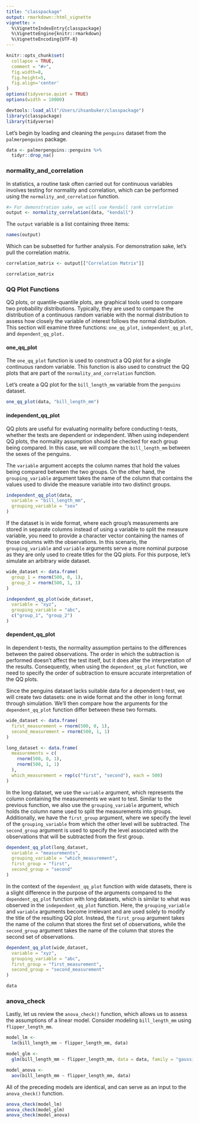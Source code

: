 ```yaml
---
title: "classpackage"
output: rmarkdown::html_vignette
vignette: >
  %\VignetteIndexEntry{classpackage}
  %\VignetteEngine{knitr::rmarkdown}
  %\VignetteEncoding{UTF-8}
---
```


```r
knitr::opts_chunk$set(
  collapse = TRUE,
  comment = "#>", 
  fig.width=8, 
  fig.height=5, 
  fig.align='center'
)
options(tidyverse.quiet = TRUE)
options(width = 10000)
```

```r
devtools::load_all("/Users/ihsanbuker/classpackage")
library(classpackage)
library(tidyverse)
```

Let's begin by loading and cleaning the `penguins` dataset from the `palmerpenguins` package. 

```r
data <- palmerpenguins::penguins %>%
  tidyr::drop_na()
```

### normality_and_correlation
In statistics, a routine task often carried out for continuous variables involves testing for normality and correlation, which can be performed using the `normality_and_correlation` function. 

```r
#> For demonstration sake, we will use Kendall rank correlation
output <- normality_correlation(data, "kendall")
```

The `output` variable is a list containing three items:

```r
names(output)
```

Which can be subsetted for further analysis. For demonstration sake, let's pull the correlation matrix. 

```r
correlation_matrix <- output[["Correlation Matrix"]]

correlation_matrix
```

### QQ Plot Functions 

QQ plots, or quantile-quantile plots, are graphical tools used to compare two probability distributions. Typically, they are used to compare the distribution of a continuous random variable with the normal distribution to assess how closely the variable of interest follows the normal distribution. This section will examine three functions: `one_qq_plot`, `independent_qq_plot`, and `dependent_qq_plot.` 

#### one_qq_plot 
The `one_qq_plot` function is used to construct a QQ plot for a single continuous random variable. This function is also used to construct the QQ plots that are part of the `normality_and_correlation` function. 

Let's create a QQ plot for the `bill_length_mm` variable from the `penguins` dataset. 

```r
one_qq_plot(data, "bill_length_mm")
```

#### independent_qq_plot 

QQ plots are useful for evaluating normality before conducting t-tests, whether the tests are dependent or independent. When using independent QQ plots, the normality assumption should be checked for each group being compared. In this case, we will compare the `bill_length_mm` between the sexes of the penguins.

The `variable` argument accepts the column names that hold the values being compared between the two groups. On the other hand, the `grouping_variable` argument takes the name of the column that contains the values used to divide the measure variable into two distinct groups. 

```r
independent_qq_plot(data,
  variable = "bill_length_mm",
  grouping_variable = "sex"
)
```

If the dataset is in wide format, where each group's measurements are stored in separate columns instead of using a variable to split the measure variable, you need to provide a character vector containing the names of those columns with the observations. In this scenario, the `grouping_variable` and `variable` arguments serve a more nominal purpose as they are only used to create titles for the QQ plots. For this purpose, let's simulate an arbitrary wide dataset. 

```r
wide_dataset <- data.frame(
  group_1 = rnorm(500, 0, 1),
  group_2 = rnorm(500, 1, 1)
)

independent_qq_plot(wide_dataset,
  variable = "xyz",
  grouping_variable = "abc",
  c("group_1", "group_2")
)
```


#### dependent_qq_plot 

In dependent t-tests, the normality assumption pertains to the differences between the paired observations. The order in which the subtraction is performed doesn't affect the test itself, but it does alter the interpretation of the results. Consequently, when using the `dependent_qq_plot` function, we need to specify the order of subtraction to ensure accurate interpretation of the QQ plots.

Since the penguins dataset lacks suitable data for a dependent t-test, we will create two datasets: one in wide format and the other in long format through simulation. We'll then compare how the arguments for the `dependent_qq_plot` function differ between these two formats.

```r
wide_dataset <- data.frame(
  first_measurement = rnorm(500, 0, 1),
  second_measurement = rnorm(500, 1, 1)
)

long_dataset <- data.frame(
  measurements = c(
    rnorm(500, 0, 1),
    rnorm(500, 1, 1)
  ),
  which_measurement = rep(c("first", "second"), each = 500)
)
```

In the long dataset, we use the `variable` argument, which represents the column containing the measurements we want to test. Similar to the previous function, we also use the `grouping_variable` argument, which holds the column name used to split the measurements into groups. Additionally, we have the `first_group` argument, where we specify the level of the `grouping_variable` from which the other level will be subtracted. The `second_group` argument is used to specify the level associated with the observations that will be subtracted from the first group.

```r
dependent_qq_plot(long_dataset,
  variable = "measurements",
  grouping_variable = "which_measurement",
  first_group = "first",
  second_group = "second"
)
```


In the context of the `dependent_qq_plot` function with wide datasets, there is a slight difference in the purpose of the arguments compared to the `dependent_qq_plot` function with long datasets, which is similar to what was observed in the `independent_qq_plot` function. Here, the `grouping_variable` and `variable` arguments become irrelevant and are used solely to modify the title of the resulting QQ plot. Instead, the `first_group` argument takes the name of the column that stores the first set of observations, while the `second_group` argument takes the name of the column that stores the second set of observations.

```r
dependent_qq_plot(wide_dataset,
  variable = "xyz",
  grouping_variable = "abc",
  first_group = "first_measurement",
  second_group = "second_measurement"
)

data
```

### anova_check 

Lastly, let us review the `anova_check()` function, which allows us to assess the assumptions of a linear model. Consider modeling `bill_length_mm` using `flipper_length_mm`. 

```r
model_lm <- 
  lm(bill_length_mm ~ flipper_length_mm, data)

model_glm <- 
  glm(bill_length_mm ~ flipper_length_mm, data = data, family = "gaussian")

model_anova <- 
  aov(bill_length_mm ~ flipper_length_mm, data)
```

All of the preceding models are identical, and can serve as an input to the `anova_check()` function. 

```r
anova_check(model_lm)
anova_check(model_glm)
anova_check(model_anova)
```

